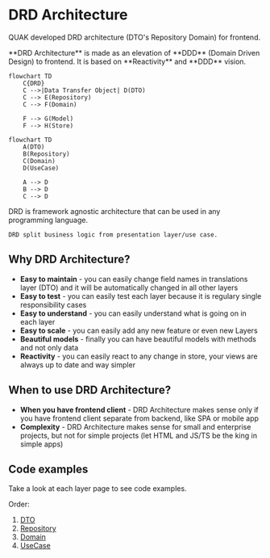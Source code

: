 
# DRD Architecture

QUAK developed DRD architecture (DTO's Repository Domain) for frontend.

<Callout emoji="👾" type="info">
  **DRD Architecture** is made as an elevation of **DDD** (Domain Driven Design) to frontend. It is based on **Reactivity** and **DDD** vision.
</Callout>

```mermaid
flowchart TD
    C{DRD}
    C -->|Data Transfer Object| D(DTO)
    C --> E(Repository)
    C --> F(Domain)

    F --> G(Model)
    F --> H(Store)
```

```mermaid
flowchart TD
    A(DTO)
    B(Repository)
    C(Domain)
    D(UseCase)

    A --> D
    B --> D
    C --> D
```

<Callout emoji="ℹ️" type="info">
    DRD is framework agnostic architecture that can be used in any programming language.
    
    DRD split business logic from presentation layer/use case.
</Callout>

## Why DRD Architecture?

- **Easy to maintain** - you can easily change field names in translations layer (DTO) and it will be automatically changed in all other layers
- **Easy to test** - you can easily test each layer because it is regulary single responsibility cases
- **Easy to understand** - you can easily understand what is going on in each layer
- **Easy to scale** - you can easily add any new feature or even new Layers
- **Beautiful models** - finally you can have beautiful models with methods and not only data
- **Reactivity** - you can easily react to any change in store, your views are always up to date and way simpler

## When to use DRD Architecture?

- **When you have frontend client** - DRD Architecture makes sense only if you have frontend client separate from backend, like SPA or mobile app
- **Complexity** - DRD Architecture makes sense for small and enterprise projects, but not for simple projects (let HTML and JS/TS be the king in simple apps)

## Code examples

Take a look at each layer page to see code examples.

Order:
1. [DTO](/drd/dto)
2. [Repository](/drd/repository)
3. [Domain](/drd/domain)
4. [UseCase](/drd/use-case)